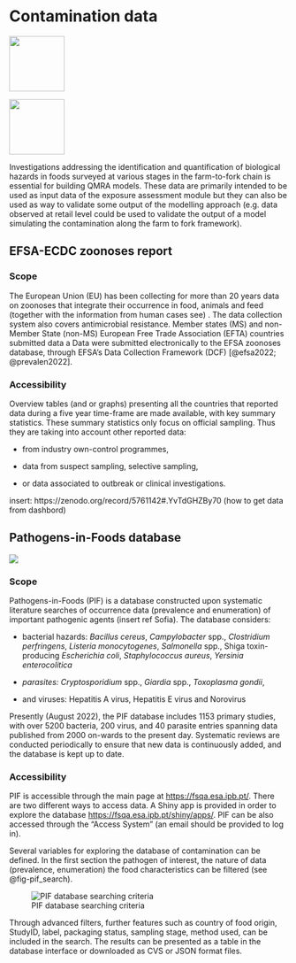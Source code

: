 # Contamination data

![](images/paste-418FBE78.png){width="100"}

![](images/pathogens.png){width="100"}

Investigations addressing the identification and quantification of biological hazards in foods surveyed at various stages in the farm-to-fork chain is essential for building QMRA models. These data are primarily intended to be used as input data of the exposure assessment module but they can also be used as way to validate some output of the modelling approach (e.g. data observed at retail level could be used to validate the output of a model simulating the contamination along the farm to fork framework).

## EFSA-ECDC zoonoses report

### Scope

The European Union (EU) has been collecting for more than 20 years data on zoonoses that integrate their occurrence in food, animals and feed (together with the information from human cases see) . The data collection system also covers antimicrobial resistance. Member states (MS) and non-Member State (non-MS) European Free Trade Association (EFTA) countries submitted data a Data were submitted electronically to the EFSA zoonoses database, through EFSA's Data Collection Framework (DCF) [@efsa2022; @prevalen2022].

### Accessibility

Overview tables (and or graphs) presenting all the countries that reported data during a five year time-frame are made available, with key summary statistics. These summary statistics only focus on official sampling. Thus they are taking into account other reported data:

-   from industry own-control programmes,

-   data from suspect sampling, selective sampling,

-   or data associated to outbreak or clinical investigations.

insert: https://zenodo.org/record/5761142#.YvTdGHZBy70 (how to get data from dashbord)

## Pathogens-in-Foods database

![](images/pif.PNG)

### Scope

Pathogens-in-Foods (PIF) is a database constructed upon systematic literature searches of occurrence data (prevalence and enumeration) of important pathogenic agents (insert ref Sofia). The database considers:

-   bacterial hazards: *Bacillus cereus*, *Campylobacter* spp., *Clostridium perfringens*, *Listeria monocytogenes*, *Salmonella* spp., Shiga toxin-producing *Escherichia coli*, *Staphylococcus aureus*, *Yersinia enterocolitica*

-   *parasites: Cryptosporidium* spp., *Giardia* spp., *Toxoplasma gondii*,

-   and viruses: Hepatitis A virus, Hepatitis E virus and Norovirus

Presently (August 2022), the PIF database includes 1153 primary studies, with over 5200 bacteria, 200 virus, and 40 parasite entries spanning data published from 2000 on-wards to the present day. Systematic reviews are conducted periodically to ensure that new data is continuously added, and the database is kept up to date.

### Accessibility

PIF is accessible through the main page at <https://fsqa.esa.ipb.pt/>. There are two different ways to access data. A Shiny app is provided in order to explore the database <https://fsqa.esa.ipb.pt/shiny/apps/>. PIF can be also accessed through the "Access System" (an email should be provided to log in).

Several variables for exploring the database of contamination can be defined. In the first section the pathogen of interest, the nature of data (prevalence, enumeration) the food characteristics can be filtered (see @fig-pif_search).

![PIF database searching criteria](images/pif_database.PNG){#fig-pif_search}

Through advanced filters, further features such as country of food origin, StudyID, label, packaging status, sampling stage, method used, can be included in the search. The results can be presented as a table in the database interface or downloaded as CVS or JSON format files.
